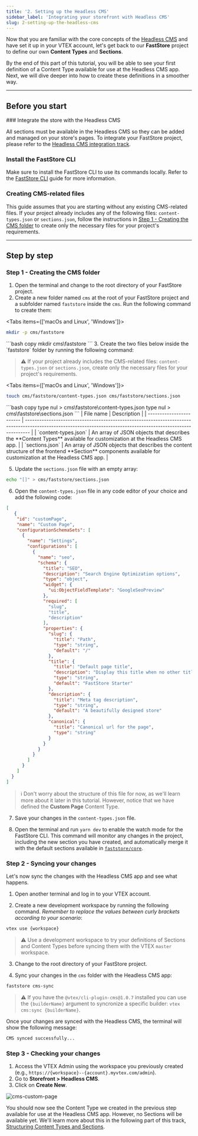 ```yaml
---
title: '2. Setting up the Headless CMS'
sidebar_label: 'Integrating your storefront with Headless CMS'
slug: 2-setting-up-the-headless-cms
---
```


Now that you are familiar with the core concepts of the [Headless CMS](/docs/headless-cms-overview) and have set it up in your VTEX account, let's get back to our **FastStore** project to define our own **Content Types** and **Sections**.

By the end of this part of this tutorial, you will be able to see your first definition of a Content Type available for use at the Headless CMS app. Next, we will dive deeper into how to create these definitions in a smoother way.

---

## Before you start

<Steps>
### Integrate the store with the Headless CMS

All sections must be available in the Headless CMS so they can be added and managed on your store's pages. To integrate your FastStore project, please refer to the [Headless CMS integration track](/docs/headless-cms-integration/1-configuring-the-vtex-account).

### Install the FastStore CLI

Make sure to install the FastStore CLI to use its commands locally. Refer to the [FastStore CLI](/docs/getting-started/4-faststore-cli#installing-faststore-cli-globally-using-npm) guide for more information.

### Creating CMS-related files

This guide assumes that you are starting without any existing CMS-related files. 
If your project already includes any of the following files: `content-types.json` or `sections.json`, follow the instructions in [Step 1 - Creating the CMS folder](/docs/headless-cms-integration/2-setting-up-the-headless-cms#step-1---creating-the-cms-folder) to create only the necessary files for your project's requirements.

</Steps>

---

## Step by step

### Step 1 - Creating the CMS folder

1. Open the terminal and change to the root directory of your FastStore project.
2. Create a new folder named `cms` at the root of your FastStore project and a subfolder named `faststore` inside the `cms`. Run the following command to create them:

<Tabs items={['macOs and Linux', 'Windows']}>
  <Tab>
  ```bash copy
  mkdir -p cms/faststore
  ```
  </Tab>

  <Tab>
   ```bash copy
  mkdir cms\faststore
  ```
  </Tab>
</Tabs>3. Create the two files below inside the `faststore` folder by running the following command:

> ⚠️ If your project already includes the CMS-related files: `content-types.json` or `sections.json`, create only the necessary files for your project's requirements.

<Tabs items={['macOs and Linux', 'Windows']}>
  <Tab>
  ```bash copy
  touch cms/faststore/content-types.json cms/faststore/sections.json 
  ```
  </Tab>

  <Tab>
   ```bash copy
  type nul > cms\faststore\content-types.json
  type nul > cms\faststore\sections.json
  ```
  </Tab>
</Tabs>| File name                | Description                                                                                                                                                    |
| ------------------------ | -------------------------------------------------------------------------------------------------------------------------------------------------------------- |
| `content-types.json`     |  An array of JSON objects that describes the **Content Types** available for customization at the Headless CMS app.                                       |
| `sections.json`          | An array of JSON objects that describes the content structure of the frontend **Section** components available for customization at the Headless CMS app. |

5. Update the `sections.json` file with an empty array:

```bash copy
echo "[]" > cms/faststore/sections.json
```

6. Open the `content-types.json` file in any code editor of your choice and add the following code:

```json filename="cms/faststore/content-types.json" copy 
[
   {
    "id": "customPage",
    "name": "Custom Page",
    "configurationSchemaSets": [
      {
        "name": "Settings",
        "configurations": [
          {
            "name": "seo",
            "schema": {
              "title": "SEO",
              "description": "Search Engine Optimization options",
              "type": "object",
              "widget": {
                "ui:ObjectFieldTemplate": "GoogleSeoPreview"
              },
              "required": [
                "slug",
                "title",
                "description"
              ],
              "properties": {
                "slug": {
                  "title": "Path",
                  "type": "string",
                  "default": "/"
                },
                "title": {
                  "title": "Default page title",
                  "description": "Display this title when no other title is available",
                  "type": "string",
                  "default": "FastStore Starter"
                },
                "description": {
                  "title": "Meta tag description",
                  "type": "string",
                  "default": "A beautifully designed store"
                },
                "canonical": {
                  "title": "Canonical url for the page",
                  "type": "string"
                }
              }
            }
          }
        ]
      }
    ]
  }
]

```

> ℹ️ Don't worry about the structure of this file for now, as we'll learn more about it later in this tutorial. 
  However, notice that we have defined the **Custom Page** Content Type.

7. Save your changes in the `content-types.json` file.

8. Open the terminal and run `yarn dev` to enable the watch mode for the FastStore CLI. 
This command will monitor any changes in the project, including the new section you have created, and automatically merge it with the default sections available in [`faststore/core`](/docs/getting-started/3-project-structure#faststorecore).

### Step 2 - Syncing your changes

Let's now sync the changes with the Headless CMS app and see what happens.

1. Open another terminal and log in to your VTEX account.

2. Create a new development workspace by running the following command. *Remember to replace the values between curly brackets according to your scenario*:

```bash copy
vtex use {workspace}
```

> ⚠️ Use a development workspace to try your definitions of Sections and Content Types before syncing them with the VTEX `master` workspace.

3. Change to the root directory of your FastStore project.

4. Sync your changes in the `cms` folder with the Headless CMS app:

```bash copy
faststore cms-sync
```

> ⚠️  If you have the `@vtex/cli-plugin-cms@1.0.7` installed you can use the `{builderName}` argument to syncronize a specific builder: `vtex cms:sync {builderName}`.

Once your changes are synced with the Headless CMS, the terminal will show the following message:

```bash copy
CMS synced successfully...
```

### Step 3 - Checking your changes

1. Access the VTEX Admin using the workspace you previously created (e.g., `https://{workspace}--{account}.myvtex.com/admin`).
2. Go to **Storefront > Headless CMS**.
3. Click on **Create New**.

![cms-custom-page](https://vtexhelp.vtexassets.com/assets/docs/src/headless-custom-page___c952670d0592c3c66202d6702af3fc17.png)

You should now see the Content Type we created in the previous step available for use at the Headless CMS app. 
However, no Sections will be available yet. We'll learn more about this in the following part of this track, [Structuring Content Types and Sections](/docs/headless-cms-integration/3-adding-content-types-and-sections).